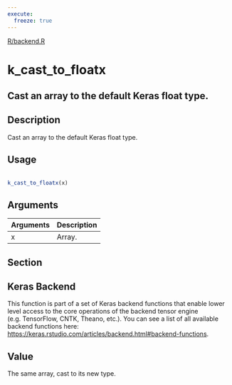 ```yaml
---
execute:
  freeze: true
---
```


[R/backend.R](https://github.com/rstudio/keras//blob/main/R/backend.R#L347) 

# k_cast_to_floatx

## Cast an array to the default Keras float type.

## Description
 Cast an array to the default Keras float type. 


## Usage
```r
 
k_cast_to_floatx(x) 
```

## Arguments
|Arguments|Description|
|---|---|
| x | Array. |


## Section

## Keras Backend

   This function is part of a set of Keras backend functions that enable lower level access to the core operations of the backend tensor engine (e.g. TensorFlow, CNTK, Theano, etc.).  You can see a list of all available backend functions here: [https://keras.rstudio.com/articles/backend.html#backend-functions](https://keras.rstudio.com/articles/backend.html#backend-functions). 

## Value
 The same array, cast to its new type. 




